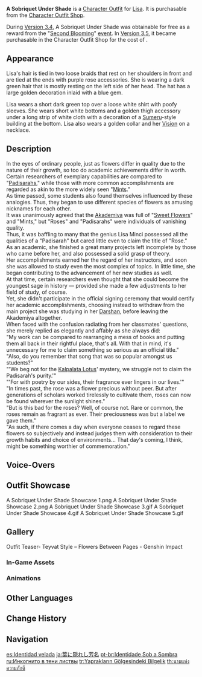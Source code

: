{{Outfit Infobox
|id           = 200601
|image        = <gallery>
Character Lisa A Sobriquet Under Shade Full Wish.png|Wish
Outfit A Sobriquet Under Shade Game.png|In-Game
</gallery>
|character    = Lisa
|type         = Themed
|quality      = 4
|description  = An outfit Lisa had someone commission for her when she revisited [[Sumeru]]. A perfect balance between practicality and elegance, the dress bears a resemblance to Lisa's old uniform from the [[Akademiya]] days.
|obtain       = [[Character Outfit Shop]]<br />[[Second Blooming]] Event (Previously)
}}
'''A Sobriquet Under Shade''' is a [[Character Outfit]] for [[Lisa]]. It is purchasable from the [[Character Outfit Shop]].

During [[Version 3.4]], A Sobriquet Under Shade was obtainable for free as a reward from the "[[Second Blooming]]" [[event]]. In [[Version 3.5]], it became purchasable in the Character Outfit Shop for the cost of {{Item|Genesis Crystal|30|x=1680}}.

==Appearance==
<!-- Keep appearance section short and concise. Limit to 1-2 paragraphs (preferably 1 paragraph) with 3-4 sentences each. -->
Lisa's hair is tied in two loose braids that rest on her shoulders in front and are tied at the ends with purple rose accessories. She is wearing a dark green hair that is mostly resting on the left side of her head. The hat has a large golden decoration inlaid with a blue gem.

Lisa wears a short dark green top over a loose white shirt with poofy sleeves. She wears short white bottoms and a golden thigh accessory under a long strip of white cloth with a decoration of a [[Sumeru]]-style building at the bottom. Lisa also wears a golden collar and her [[Vision]] on a necklace.

==Description==
In the eyes of ordinary people, just as flowers differ in quality due to the nature of their growth, so too do academic achievements differ in worth.<br/>
Certain researchers of exemplary capabilities are compared to "[[Padisarah]]s," while those with more common accomplishments are regarded as akin to the more widely seen "[[Mint]]s."<br/>
As time passed, some students also found themselves influenced by these analogies. Thus, they began to use different species of flowers as amusing nicknames for each other.<br/>
It was unanimously agreed that the [[Akademiya]] was full of "[[Sweet Flower]]s" and "Mints," but "Roses" and "Padisarahs" were individuals of vanishing quality.<br/>
Thus, it was baffling to many that the genius Lisa Minci possessed all the qualities of a "Padisarah" but cared little even to claim the title of "Rose."<br/>
As an academic, she finished a great many projects left incomplete by those who came before her, and also possessed a solid grasp of theory.<br/>
Her accomplishments earned her the regard of her instructors, and soon she was allowed to study even the most complex of topics. In little time, she began contributing to the advancement of her new studies as well.<br/>
At that time, certain researchers even thought that she could become the youngest sage in history &mdash; provided she made a few adjustments to her field of study, of course.<br/>
Yet, she didn't participate in the official signing ceremony that would certify her academic accomplishments, choosing instead to withdraw from the main project she was studying in her [[Darshan]], before leaving the Akademiya altogether.<br/>
When faced with the confusion radiating from her classmates' questions, she merely replied as elegantly and affably as she always did:<br/>
"My work can be compared to rearranging a mess of books and putting them all back in their rightful place, that's all. With that in mind, it's unnecessary for me to claim something so serious as an official title."<br/>
"Also, do you remember that song that was so popular amongst us students?"<br/>
"'We beg not for the [[Kalpalata Lotus]]' mystery, we struggle not to claim the Padisarah's purity.'"<br/>
"'For with poetry by our sides, their fragrance ever lingers in our lives.'"<br/>
"In times past, the rose was a flower precious without peer. But after generations of scholars worked tirelessly to cultivate them, roses can now be found wherever the sunlight shines."<br/>
"But is this bad for the roses? Well, of course not. Rare or common, the roses remain as fragrant as ever. Their preciousness was but a label we gave them."<br/>
"As such, if there comes a day when everyone ceases to regard these flowers so subjectively and instead judges them with consideration to their growth habits and choice of environments... That day's coming, I think, might be something worthier of commemoration."

==Voice-Overs==
{{VO/Outfit
|switch_01_tx_en   = Time to change things up a bit.
|switch_01_tx_zh   = 偶尔换换心情…
|switch_01_rm_zh   = Ǒu'ěr huànhuàn xīnqíng...
|switch_01_tl_zh   = Changing up the mood once in a while...
|switch_01_tx_ja   = たまには気分転換をしたいわね～
|switch_01_rm_ja   = Tama ni wa kibun tenkan wo shitai wa ne~
|switch_01_tl_ja   = I want to change up the mood once in a while~
|switch_01_tx_ko   = 가끔은 기분 전환 해야지~
|switch_01_rm_ko   = Gakkeumeun gibun jeonhwan haeyaji~
|switch_01_tl_ko   = Sometimes there should be a change of surroundings~

|switch_02_tx_en   = Let's do something quiet, but cultured.
|switch_02_tx_zh   = 就做些…安静文雅的事情吧。
|switch_02_rm_zh   = Jiù zuò xiē... ānjìng wényǎ de shìqíng ba.
|switch_02_tl_zh   = Let's do... something quiet and elegant.
|switch_02_tx_ja   = 静かで品のあることをしましょう。
|switch_02_rm_ja   = Shizuka de hin no aru koto wo shimashou.
|switch_02_tl_ja   = Let's do something quiet and elegant.
|switch_02_tx_ko   = 조용하고 고상한 일이나 해볼까나?
|switch_02_rm_ko   = Joyonghago gosanghan irina haebolkkana?
|switch_02_tl_ko   = Shall we do something quiet and elegant?

|switch_03_tx_en   = Welcome to class. What would you like me to teach you?
|switch_03_tx_zh   = 在丽莎老师的课堂上，想学点什么？
|switch_03_rm_zh   = Zài Lìshā-lǎoshī de kètáng shàng, xiǎng xué diǎn shénme?
|switch_03_tl_zh   = What would you like to learn in Miss Lisa's class?
|switch_03_tx_ja   = リサ先生の授業で何を学びたいのかしら？
|switch_03_rm_ja   = Risa-sensei no jugyou de nani wo manabitai no ka shira?
|switch_03_tl_ja   = What would you like to learn in Miss Lisa's class?
|switch_03_tx_ko   = 리사 선생님 수업 시간에 무엇을 배우고 싶니?
|switch_03_rm_ko   = Risa seonsaengnim sueop sigane mueoseul baeugo simni?
|switch_03_tl_ko   = What would you like to learn in Miss Lisa's class?
}}

==Outfit Showcase==
<gallery>
A Sobriquet Under Shade Showcase 1.png
A Sobriquet Under Shade Showcase 2.png
A Sobriquet Under Shade Showcase 3.gif
A Sobriquet Under Shade Showcase 4.gif
A Sobriquet Under Shade Showcase 5.gif
</gallery>
<!-- A Sobriquet Under Shade Showcase 5.gif -->
<!-- A Sobriquet Under Shade Showcase 6.gif -->
<!-- A Sobriquet Under Shade Showcase 7.gif -->
==Gallery==
<gallery>
Outfit Teaser- Teyvat Style – Flowers Between Pages - Genshin Impact
</gallery>
<!--
Outfit Teaser- Teyvat Style – Swirling Hues - Genshin Impact
Outfit A Sobriquet Under Shade Portrait.png|Portrait
-->
===In-Game Assets===
{{Assets/Outfit|A Sobriquet Under Shade|nomain=1}}

===Animations===
{{Preview/CharacterAnimations|A Sobriquet Under Shade|nocaption=1}}

==Other Languages==
{{Other Languages
|en      = A Sobriquet Under Shade
|zhs     = 叶隐芳名
|zhs_rm  = Yè Yǐn Fāngmíng
|zht     = 葉隱芳名
|zht_rm  = Yè Yǐn Fāngmíng
|zh_tl   = Fragrant Name Hidden by Leaves
|zh_note = {{zh|芳名|lit=Fragrant name}} usually represents the name of a young lady.
|ja      = 葉に隠れし芳名
|ja_rm   = Ha ni Kakureshi Houmei
|ja_tl   = Name Hidden in Leaves
|ko      = 잎새에 숨겨진 이름
|ko_tl   = Name Hidden In Leaves
|es      = Identidad velada
|es_tl   = Veiled Identity
|fr      = Sobriquet à l'ombre
|fr_tl   = Sobriquet in the Shade
|ru      = Инкогнито в тени листвы
|ru_tl   = Incognito in the Shade of Foliage
|th      = นามแห่งความภักดี
|th_rm   = Nam Haeng Khwam Phak-di
|th_tl   = A Name of Royalty
|vi      = Danh Vang Trong Lá
|vi_tl   = 
|de      = Weisheit unter dem Grün
|de_tl   = Wisdom Under the Green
|id      = A Sobriquet Under Shade
|pt      = Identidade Sob a Sombra
|pt_tl   = 
|tr      = Gölge Altındaki İsim
|tr_tl   = 
|it      = Un nomignolo all'ombra
|it_tl   = A Nickname in the Shadow
}}

==Change History==
{{Change History|3.4}}

==Navigation==
{{Dressing Room Navbox|type=outfit}}

[[es:Identidad velada]]
[[ja:葉に隠れし芳名]]
[[pt-br:Identidade Sob a Sombra]]
[[ru:Инкогнито в тени листвы]]
[[tr:Yaprakların Gölgesindeki Bilgelik]]
[[th:นามแห่งความภักดี]]